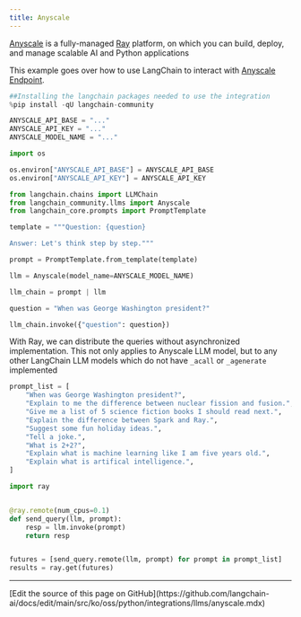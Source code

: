 ```yaml
---
title: Anyscale
---
```


[Anyscale](https://www.anyscale.com/) is a fully-managed [Ray](https://www.ray.io/) platform, on which you can build, deploy, and manage scalable AI and Python applications

This example goes over how to use LangChain to interact with [Anyscale Endpoint](https://app.endpoints.anyscale.com/).

```python
##Installing the langchain packages needed to use the integration
%pip install -qU langchain-community
```

```python
ANYSCALE_API_BASE = "..."
ANYSCALE_API_KEY = "..."
ANYSCALE_MODEL_NAME = "..."
```

```python
import os

os.environ["ANYSCALE_API_BASE"] = ANYSCALE_API_BASE
os.environ["ANYSCALE_API_KEY"] = ANYSCALE_API_KEY
```

```python
from langchain.chains import LLMChain
from langchain_community.llms import Anyscale
from langchain_core.prompts import PromptTemplate
```

```python
template = """Question: {question}

Answer: Let's think step by step."""

prompt = PromptTemplate.from_template(template)
```

```python
llm = Anyscale(model_name=ANYSCALE_MODEL_NAME)
```

```python
llm_chain = prompt | llm
```

```python
question = "When was George Washington president?"

llm_chain.invoke({"question": question})
```

With Ray, we can distribute the queries without asynchronized implementation. This not only applies to Anyscale LLM model, but to any other LangChain LLM models which do not have `_acall` or `_agenerate` implemented

```python
prompt_list = [
    "When was George Washington president?",
    "Explain to me the difference between nuclear fission and fusion.",
    "Give me a list of 5 science fiction books I should read next.",
    "Explain the difference between Spark and Ray.",
    "Suggest some fun holiday ideas.",
    "Tell a joke.",
    "What is 2+2?",
    "Explain what is machine learning like I am five years old.",
    "Explain what is artifical intelligence.",
]
```

```python
import ray


@ray.remote(num_cpus=0.1)
def send_query(llm, prompt):
    resp = llm.invoke(prompt)
    return resp


futures = [send_query.remote(llm, prompt) for prompt in prompt_list]
results = ray.get(futures)
```

---

<Callout icon="pen-to-square" iconType="regular">
  [Edit the source of this page on GitHub](https://github.com/langchain-ai/docs/edit/main/src/ko/oss/python/integrations/llms/anyscale.mdx)
</Callout>
